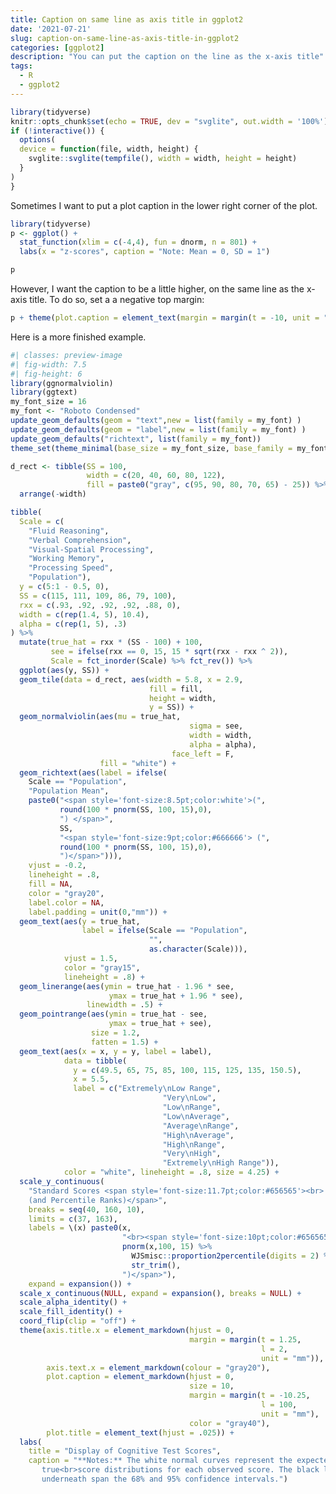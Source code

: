 ```yaml
---
title: Caption on same line as axis title in ggplot2
date: '2021-07-21'
slug: caption-on-same-line-as-axis-title-in-ggplot2
categories: [ggplot2]
description: "You can put the caption on the line as the x-axis title"
tags:
  - R
  - ggplot2
---
```


```r
library(tidyverse)
knitr::opts_chunk$set(echo = TRUE, dev = "svglite", out.width = '100%')
if (!interactive()) {
  options(
  device = function(file, width, height) {
    svglite::svglite(tempfile(), width = width, height = height)
  }
)
}

```

Sometimes I want to put a plot caption in the lower right corner of the plot.

```r
library(tidyverse)
p <- ggplot() +
  stat_function(xlim = c(-4,4), fun = dnorm, n = 801) + 
  labs(x = "z-scores", caption = "Note: Mean = 0, SD = 1")

p
```

However, I want the caption to be a little higher, on the same line as the x-axis title. To do so, set a a negative top margin:

```r
p + theme(plot.caption = element_text(margin = margin(t = -10, unit = "pt")))
```

Here is a more finished example.

```r
#| classes: preview-image
#| fig-width: 7.5
#| fig-height: 6
library(ggnormalviolin)
library(ggtext)
my_font_size = 16
my_font <- "Roboto Condensed"
update_geom_defaults(geom = "text",new = list(family = my_font) )
update_geom_defaults(geom = "label",new = list(family = my_font) )
update_geom_defaults("richtext", list(family = my_font))
theme_set(theme_minimal(base_size = my_font_size, base_family = my_font))

d_rect <- tibble(SS = 100, 
                 width = c(20, 40, 60, 80, 122), 
                 fill = paste0("gray", c(95, 90, 80, 70, 65) - 25)) %>% 
  arrange(-width)

tibble(
  Scale = c(
    "Fluid Reasoning",
    "Verbal Comprehension",
    "Visual-Spatial Processing",
    "Working Memory",
    "Processing Speed",
    "Population"),
  y = c(5:1 - 0.5, 0),
  SS = c(115, 111, 109, 86, 79, 100),
  rxx = c(.93, .92, .92, .92, .88, 0),
  width = c(rep(1.4, 5), 10.4),
  alpha = c(rep(1, 5), .3)
) %>% 
  mutate(true_hat = rxx * (SS - 100) + 100, 
         see = ifelse(rxx == 0, 15, 15 * sqrt(rxx - rxx ^ 2)),
         Scale = fct_inorder(Scale) %>% fct_rev()) %>% 
  ggplot(aes(y, SS)) + 
  geom_tile(data = d_rect, aes(width = 5.8, x = 2.9, 
                               fill = fill, 
                               height = width, 
                               y = SS)) + 
  geom_normalviolin(aes(mu = true_hat, 
                                        sigma = see, 
                                        width = width,
                                        alpha = alpha), 
                                    face_left = F, 
                    fill = "white") + 
  geom_richtext(aes(label = ifelse(
    Scale == "Population", 
    "Population Mean", 
    paste0("<span style='font-size:8.5pt;color:white'>(", 
           round(100 * pnorm(SS, 100, 15),0),
           ") </span>",
           SS, 
           "<span style='font-size:9pt;color:#666666'> (", 
           round(100 * pnorm(SS, 100, 15),0),
           ")</span>"))), 
    vjust = -0.2, 
    lineheight = .8, 
    fill = NA, 
    color = "gray20",
    label.color = NA,
    label.padding = unit(0,"mm")) +
  geom_text(aes(y = true_hat, 
                label = ifelse(Scale == "Population", 
                               "", 
                               as.character(Scale))), 
            vjust = 1.5, 
            color = "gray15",
            lineheight = .8) +
  geom_linerange(aes(ymin = true_hat - 1.96 * see,
                      ymax = true_hat + 1.96 * see), 
                 linewidth = .5) +
  geom_pointrange(aes(ymin = true_hat - see,
                      ymax = true_hat + see), 
                  size = 1.2, 
                  fatten = 1.5) +
  geom_text(aes(x = x, y = y, label = label), 
            data = tibble(
              y = c(49.5, 65, 75, 85, 100, 115, 125, 135, 150.5), 
              x = 5.5, 
              label = c("Extremely\nLow Range", 
                                  "Very\nLow", 
                                  "Low\nRange", 
                                  "Low\nAverage", 
                                  "Average\nRange", 
                                  "High\nAverage", 
                                  "High\nRange", 
                                  "Very\nHigh", 
                                  "Extremely\nHigh Range")), 
            color = "white", lineheight = .8, size = 4.25) +
  scale_y_continuous(
    "Standard Scores <span style='font-size:11.7pt;color:#656565'><br>
    (and Percentile Ranks)</span>", 
    breaks = seq(40, 160, 10), 
    limits = c(37, 163),
    labels = \(x) paste0(x,
                         "<br><span style='font-size:10pt;color:#656565'>(", 
                         pnorm(x,100, 15) %>% 
                           WJSmisc::proportion2percentile(digits = 2) %>%
                           str_trim(), 
                         ")</span>"),
    expand = expansion()) +
  scale_x_continuous(NULL, expand = expansion(), breaks = NULL) +
  scale_alpha_identity() +
  scale_fill_identity() +
  coord_flip(clip = "off") + 
  theme(axis.title.x = element_markdown(hjust = 0, 
                                        margin = margin(t = 1.25, 
                                                        l = 2,
                                                        unit = "mm")),
        axis.text.x = element_markdown(colour = "gray20"),
        plot.caption = element_markdown(hjust = 0, 
                                        size = 10, 
                                        margin = margin(t = -10.25, 
                                                        l = 100, 
                                                        unit = "mm"), 
                                        color = "gray40"),
        plot.title = element_text(hjust = .025)) +
  labs(
    title = "Display of Cognitive Test Scores",
    caption = "**Notes:** The white normal curves represent the expected 
       true<br>score distributions for each observed score. The black lines<br>
       underneath span the 68% and 95% confidence intervals.")


```



